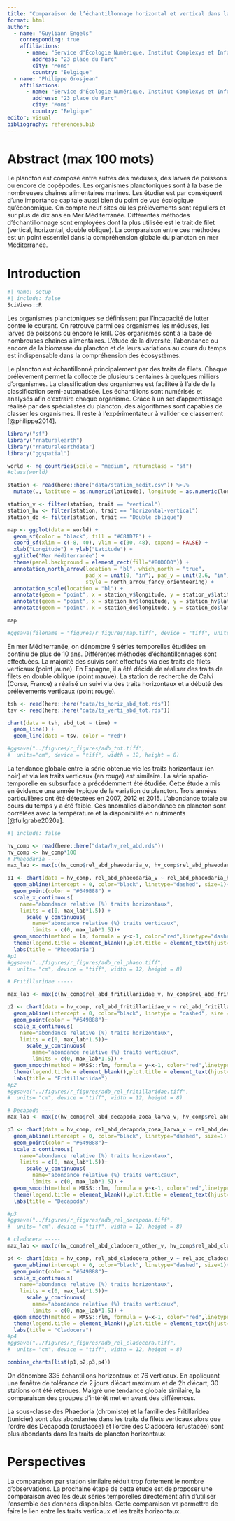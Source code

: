 ```yaml
---
title: "Comparaison de l’échantillonnage horizontal et vertical dans la série spatio-temporelle du plancton de Corse (France) avec ZooImage"
format: html
author: 
  - name: "Guyliann Engels" 
    corresponding: true
    affiliations:
      - name: "Service d'Écologie Numérique, Institut Complexys et Infortech, Université de Mons (UMONS)"
        address: "23 place du Parc"
        city: "Mons"
        country: "Belgique"
  - name: "Philippe Grosjean"
    affiliations:
      - name: "Service d'Écologie Numérique, Institut Complexys et Infortech, Université de Mons (UMONS)"
        address: "23 place du Parc"
        city: "Mons"
        country: "Belgique"
editor: visual
bibliography: references.bib
---
```


# Abstract (max 100 mots)

Le plancton est composé entre autres des méduses, des larves de poissons ou encore de copépodes. Les organismes planctoniques sont à la base de nombreuses chaines alimentaires marines. Les étudier est par conséquent d'une importance capitale aussi bien du point de vue écologique qu'économique. On compte neuf sites où les prélèvements sont réguliers et sur plus de dix ans en Mer Méditerranée. Différentes méthodes d'échantillonnage sont employées dont la plus utilisée est le trait de filet (vertical, horizontal, double oblique). La comparaison entre ces méthodes est un point essentiel dans la compréhension globale du plancton en mer Méditerranée.

# Introduction

```r
#| name: setup
#| include: false
SciViews::R
```

Les organismes planctoniques se définissent par l'incapacité de lutter contre le courant. On retrouve parmi ces organismes les méduses, les larves de poissons ou encore le krill. Ces organismes sont à la base de nombreuses chaines alimentaires. L'étude de la diversité, l'abondance ou encore de la biomasse du plancton et de leurs variations au cours du temps est indispensable dans la compréhension des écosystèmes.

Le plancton est échantillonné principalement par des traits de filets. Chaque prélèvement permet la collecte de plusieurs centaines à quelques milliers d'organismes. La classification des organismes est facilitée à l'aide de la classification semi-automatisée. Les échantillons sont numérisés et analysés afin d'extraire chaque organisme. Grâce à un set d'apprentissage réalisé par des spécialistes du plancton, des algorithmes sont capables de classer les organismes. Il reste à l'expérimentateur à valider ce classement [@philippe2014].

```r
library("sf")
library("rnaturalearth")
library("rnaturalearthdata")
library("ggspatial")

world <- ne_countries(scale = "medium", returnclass = "sf")
#class(world)

station <- read(here::here("data/station_medit.csv")) %>.%
  mutate(., latitude = as.numeric(latitude), longitude = as.numeric(longitude))

station_v <- filter(station, trait == "vertical")
station_hv <- filter(station, trait == "horizontal-vertical")
station_do <- filter(station, trait == "Double oblique")

map <- ggplot(data = world) +
  geom_sf(color = "black", fill = "#C8AD7F") +
  coord_sf(xlim = c(-8, 40), ylim = c(30, 48), expand = FALSE) +
  xlab("Longitude") + ylab("Latitude") +
  ggtitle("Mer Méditerranée") +
  theme(panel.background = element_rect(fill="#80D0D0")) +
  annotation_north_arrow(location = "bl", which_north = "true",
                         pad_x = unit(0, "in"), pad_y = unit(2.6, "in"),
                         style = north_arrow_fancy_orienteering) +
  annotation_scale(location = "bl") +
  annotate(geom = "point", x = station_v$longitude, y = station_v$latitude, size = 3, color = "yellow") +
  annotate(geom = "point", x = station_hv$longitude, y = station_hv$latitude, size = 3, color = "red") +
  annotate(geom = "point", x = station_do$longitude, y = station_do$latitude, size = 3, color = "purple")

map

#ggsave(filename = "figures/r_figures/map.tiff", device = "tiff", units = "cm", width = 12, height = 8)
```

En mer Méditerranée, on dénombre 9 séries temporelles étudiées en continu de plus de 10 ans. Différentes méthodes d'échantillonnages sont effectuées. La majorité des suivis sont effectués via des traits de filets verticaux (point jaune). En Espagne, il a été décidé de réaliser des traits de filets en double oblique (point mauve). La station de recherche de Calvi (Corse, France) a réalisé un suivi via des traits horizontaux et a débuté des prélèvements verticaux (point rouge).

```r
tsh <- read(here::here("data/ts_horiz_abd_tot.rds"))
tsv <- read(here::here("data/ts_verti_abd_tot.rds"))

chart(data = tsh, abd_tot ~ time) +
  geom_line() +
  geom_line(data = tsv, color = "red")

#ggsave("../figures/r_figures/adb_tot.tiff", 
#  units="cm", device = "tiff", width = 12, height = 8)
```

La tendance globale entre la série obtenue vie les traits horizontaux (en noir) et via les traits verticaux (en rouge) est similaire. La série spatio-temporelle en subsurface a précédemment été étudiée. Cette étude a mis en évidence une année typique de la variation du plancton. Trois années particulières ont été détectées en 2007, 2012 et 2015. L'abondance totale au cours du temps y a été faible. Ces anomalies d'abondance en plancton sont corrélées avec la température et la disponibilité en nutriments [@fullgrabe2020a].

```r
#| include: false

hv_comp <- read(here::here("data/hv_rel_abd.rds"))
hv_comp <- hv_comp*100
# Phaeodaria ----
max_lab <- max(c(hv_comp$rel_abd_phaeodaria_v, hv_comp$rel_abd_phaeodaria_h))

p1 <- chart(data = hv_comp, rel_abd_phaeodaria_v ~ rel_abd_phaeodaria_h) +
  geom_abline(intercept = 0, color="black", linetype="dashed", size=1)+
  geom_point(color = "#649B88") +
  scale_x_continuous(
    name="abondance relative (%) traits horizontaux", 
    limits = c(0, max_lab*1.5)) +
      scale_y_continuous(
        name="abondance relative (%) traits verticaux",
        limits = c(0, max_lab*1.5))+
  geom_smooth(method = lm, formula = y~x-1, color="red",linetype="dashed", size=0.8, se= FALSE) +
  theme(legend.title = element_blank(),plot.title = element_text(hjust=0.5, size=12)) +
  labs(title = "Phaeodaria")
#p1
#ggsave("../figures/r_figures/adb_rel_phaeo.tiff", 
#  units= "cm", device = "tiff", width = 12, height = 8)

# Fritillaridae -----

max_lab <- max(c(hv_comp$rel_abd_fritillariidae_v, hv_comp$rel_abd_fritillariidae_h))

p2 <- chart(data = hv_comp, rel_abd_fritillariidae_v ~ rel_abd_fritillariidae_h) +
  geom_abline(intercept = 0, color="black", linetype = "dashed", size = 1)+
  geom_point(color = "#649B88")+
  scale_x_continuous(
    name="abondance relative (%) traits horizontaux", 
    limits = c(0, max_lab*1.5))+
      scale_y_continuous(
        name="abondance relative (%) traits verticaux",
        limits = c(0, max_lab*1.5)) +
  geom_smooth(method = MASS::rlm, formula = y~x-1, color="red",linetype="dashed", size=0.8, se= FALSE) +
  theme(legend.title = element_blank(),plot.title = element_text(hjust=0.5, size=12)) +
  labs(title = "Fritillariidae")
#p2
#ggsave("../figures/r_figures/adb_rel_fritillaridae.tiff", 
#  units= "cm", device = "tiff", width = 12, height = 8)

# Decapoda ----
max_lab <- max(c(hv_comp$rel_abd_decapoda_zoea_larva_v, hv_comp$rel_abd_decapoda_zoea_larva_h))

p3 <- chart(data = hv_comp, rel_abd_decapoda_zoea_larva_v ~ rel_abd_decapoda_zoea_larva_h) +
  geom_abline(intercept = 0, color="black", linetype="dashed", size=1)+
  geom_point(color = "#649B88")+
  scale_x_continuous(
    name="abondance relative (%) traits horizontaux", 
    limits = c(0, max_lab*1.5))+
      scale_y_continuous(
        name="abondance relative (%) traits verticaux",
        limits = c(0, max_lab*1.5)) +
  geom_smooth(method = MASS::rlm, formula = y~x-1, color="red",linetype="dashed", size=0.8, se= FALSE) +
  theme(legend.title = element_blank(),plot.title = element_text(hjust=0.5, size=12)) +
  labs(title = "Decapoda")

#p3
#ggsave("../figures/r_figures/adb_rel_decapoda.tiff", 
#  units= "cm", device = "tiff", width = 12, height = 8)

# cladocera -----
max_lab <- max(c(hv_comp$rel_abd_cladocera_other_v, hv_comp$rel_abd_cladocera_other_h))

p4 <- chart(data = hv_comp, rel_abd_cladocera_other_v ~ rel_abd_cladocera_other_h) +
  geom_abline(intercept = 0, color="black", linetype="dashed", size=1)+
  geom_point(color = "#649B88")+
  scale_x_continuous(
    name="abondance relative (%) traits horizontaux", 
    limits = c(0, max_lab*1.5))+
      scale_y_continuous(
        name="abondance relative (%) traits verticaux",
        limits = c(0, max_lab*1.5)) +
  geom_smooth(method = MASS::rlm, formula = y~x-1, color="red",linetype="dashed", size=0.8, se= FALSE) +
  theme(legend.title = element_blank(),plot.title = element_text(hjust=0.5, size=12)) +
  labs(title = "Cladocera")
#p4
#ggsave("../figures/r_figures/adb_rel_cladocera.tiff", 
#  units= "cm", device = "tiff", width = 12, height = 8)
```

```r
combine_charts(list(p1,p2,p3,p4))
```

On dénombre 335 échantillons horizontaux et 76 verticaux. En appliquant une fenêtre de tolérance de 2 jours d'écart maximum et de 2h d'écart, 30 stations ont été retenues. Malgré une tendance globale similaire, la comparaison des groupes d'intérêt met en avant des différences.

La sous-classe des Phaedoria (chromiste) et la famille des Fritillaridea (tunicier) sont plus abondantes dans les traits de filets verticaux alors que l'ordre des Decapoda (crustacée) et l'ordre des Cladocera (crustacée) sont plus abondants dans les traits de plancton horizontaux.

# Perspectives

La comparaison par station similaire réduit trop fortement le nombre d'observations. La prochaine étape de cette étude est de proposer une comparaison avec les deux séries temporelles directement afin d'utiliser l'ensemble des données disponibles. Cette comparaison va permettre de faire le lien entre les traits verticaux et les traits horizontaux.
